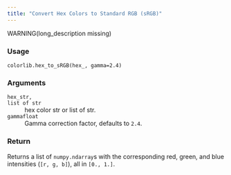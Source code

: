```yaml
---
title: "Convert Hex Colors to Standard RGB (sRGB)"
---
```


WARNING(long_description missing)

### Usage

<pre><code class='language-python'>colorlib.hex_to_sRGB(hex_, gamma=2.4)</code></pre>

### Arguments

<dl class="pyp-list param-list">
  <dt style = "white-space: nowrap; font-family: monospace; vertical-align: top">
   <code id="colorspace.colorlib.colorlib.hex_to_sRGB:hex_">hex_</code><code class="argument-class">str, list of str</code>
  </dt>
 <dd>hex color str or list of str.</dd>
  <dt style = "white-space: nowrap; font-family: monospace; vertical-align: top">
   <code id="colorspace.colorlib.colorlib.hex_to_sRGB:gamma">gamma</code><code class="argument-class">float</code>
  </dt>
 <dd>Gamma correction factor, defaults to `2.4`.</dd>
</dl>

### Return

Returns a list of `numpy.ndarray`s with the corresponding
red, green, and blue intensities (`[r, g, b]`), all in `[0., 1.]`.
